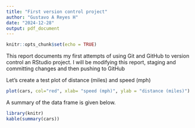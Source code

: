 ```yaml
---
title: "First version control project"
author: "Gustavo A Reyes H"
date: "2024-12-28"
output: pdf_document
---
```


```r
knitr::opts_chunk$set(echo = TRUE)
```


This report documents my first attempts of using Git and GitHub to version
control an RStudio project. I will be modifying this report, staging and committing changes and then pushing to GitHub

Let's create a test plot of distance (miles) and speed (mph)

```r
plot(cars, col="red", xlab= "speed (mph)", ylab = "distance (miles)")
```


A summary of the data frame is given below. 

```r
library(knitr)
kable(summary(cars))
```